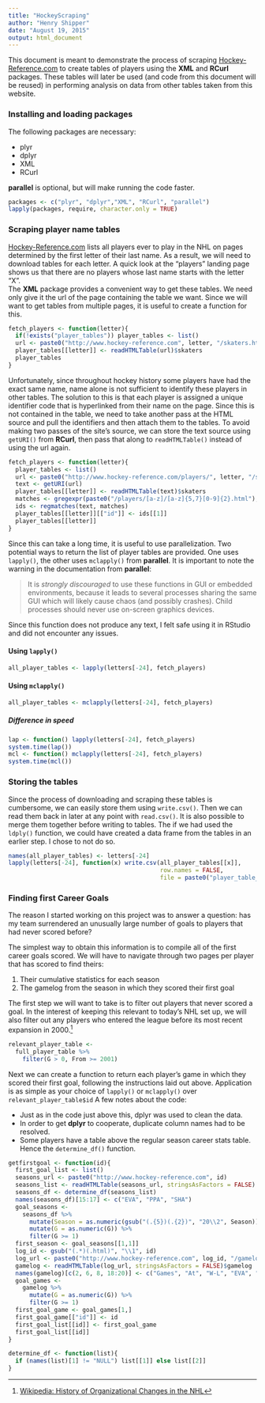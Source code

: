 ```yaml
---
title: "HockeyScraping"
author: "Henry Shipper"
date: "August 19, 2015"
output: html_document
---
```


This document is meant to demonstrate the process of scraping [Hockey-Reference.com](http://www.hockey-reference.com) to create tables of players using the **XML** and **RCurl** packages. These tables will later be used (and code from this document will be reused) in performing analysis on data from other tables taken from this website. 

### Installing and loading packages
The following packages are necessary:

* plyr
* dplyr
* XML
* RCurl

**parallel** is optional, but will make running the code faster.

```r
packages <- c("plyr", "dplyr","XML", "RCurl", "parallel")
lapply(packages, require, character.only = TRUE)
```

### Scraping player name tables
[Hockey-Reference.com](http://www.hockey-refence.com) lists all players ever to play in the NHL on pages determined by the first letter of their last name. As a result, we will need to download tables for each letter. A quick look at the "players" landing page shows us that there are no players whose last name starts with the letter "X".  
The **XML** package provides a convenient way to get these tables. We need only give it the url of the page containing the table we want. Since we will want to get tables from multiple pages, it is useful to create a function for this.

```r
fetch_players <- function(letter){
  if(!exists("player_tables")) player_tables <- list()
  url <- paste0("http://www.hockey-reference.com", letter, "/skaters.html")
  player_tables[[letter]] <- readHTMLTable(url)$skaters
  player_tables
}
```

Unfortunately, since throughout hockey history some players have had the exact same name, name alone is not sufficient to identify these players in other tables. The solution to this is that each player is assigned a unique identifier code that is hyperlinked from their name on the page. Since this is not contained in the table, we need to take another pass at the HTML source and pull the identifiers and then attach them to the tables. To avoid making two passes of the site's source, we can store the text source using `getURI()` from **RCurl**, then pass that along to `readHTMLTable()` instead of using the url again. 


```r
fetch_players <- function(letter){
  player_tables <- list()
  url <- paste0("http://www.hockey-reference.com/players/", letter, "/skaters.html")
  text <- getURI(url)
  player_tables[[letter]] <- readHTMLTable(text)$skaters
  matches <- gregexpr(paste0("/players/[a-z]/[a-z]{5,7}[0-9]{2}.html"), text)
  ids <- regmatches(text, matches)
  player_tables[[letter]][["id"]] <- ids[[1]]
  player_tables[[letter]]
}
```

Since this can take a long time, it is useful to use parallelization. Two potential ways to return the list of player tables are provided. One uses `lapply()`, the other uses `mclapply()` from **parallel**. It is important to note the warning in the documentation from **parallel**: 

> It is *strongly discouraged* to use these functions in GUI or embedded environments, because it leads to several processes sharing the same GUI which will likely cause chaos (and possibly crashes). Child processes should never use on-screen graphics devices.  

Since this function does not produce any text, I felt safe using it in RStudio and did not encounter any issues. 

#### Using `lapply()`
```r
all_player_tables <- lapply(letters[-24], fetch_players)
```

#### Using `mclapply()`
```r
all_player_tables <- mclapply(letters[-24], fetch_players)
```

##### Difference in speed
```r
lap <- function() lapply(letters[-24], fetch_players)
system.time(lap())
mcl <- function() mclapply(letters[-24], fetch_players)
system.time(mcl())
```

### Storing the tables
Since the process of downloading and scraping these tables is cumbersome, we can easily store them using `write.csv()`. Then we can read them back in later at any point with `read.csv()`. It is also possible to merge them together before writing to tables. The if we had used the `ldply()` function, we could have created a data frame from the tables in an earlier step. I chose to not do so.
```r
names(all_player_tables) <- letters[-24]
lapply(letters[-24], function(x) write.csv(all_player_tables[[x]], 
                                           row.names = FALSE, 
                                           file = paste0("player_table_", x, ".csv")))
```

### Finding first Career Goals
The reason I started working on this project was to answer a question: has my team surrendered an unusually large number of goals to players that had never scored before?  

The simplest way to obtain this information is to compile all of the first career goals scored. We will have to navigate through two pages per player that has scored to find theirs: 

1. Their cumulative statistics for each season
2. The gamelog from the season in which they scored their first goal

The first step we will want to take is to filter out players that never scored a goal. In the interest of keeping this relevant to today's NHL set up, we will also filter out any players who entered the league before its most recent expansion in 2000.[^1]

[^1]: [Wikipedia: History of Organizational Changes in the NHL](https://en.wikipedia.org/wiki/History_of_organizational_changes_in_the_NHL)

```r
relevant_player_table <- 
  full_player_table %>%
    filter(G > 0, From >= 2001)
```

Next we can create a function to return each player's game in which they scored their first goal, following the instructions laid out above. Application is as simple as your choice of `lapply()` or `mclapply()` over `relevant_player_table$id` A few notes about the code:

* Just as in the code just above this, dplyr was used to clean the data.
* In order to get **dplyr** to cooperate, duplicate column names had to be resolved.
* Some players have a table above the regular season career stats table. Hence the `determine_df()` function.

```r
getfirstgoal <- function(id){
  first_goal_list <- list()
  seasons_url <- paste0("http://www.hockey-reference.com", id)
  seasons_list <- readHTMLTable(seasons_url, stringsAsFactors = FALSE)
  seasons_df <- determine_df(seasons_list)
  names(seasons_df)[15:17] <- c("EVA", "PPA", "SHA")
  goal_seasons <-
    seasons_df %>%
      mutate(Season = as.numeric(gsub("(.{5})(.{2})", "20\\2", Season))) %>%
      mutate(G = as.numeric(G)) %>%
      filter(G >= 1)
  first_season <- goal_seasons[[1,1]]
  log_id <- gsub("(.*)(.html)", "\\1", id)
  log_url <- paste0("http://www.hockey-reference.com", log_id, "/gamelog/", first_season)
  gamelog <- readHTMLTable(log_url, stringsAsFactors = FALSE)$gamelog
  names(gamelog)[c(2, 6, 8, 18:20)] <- c("Games", "At", "W-L", "EVA", "PPA", "SHA")
  goal_games <-
    gamelog %>%
      mutate(G = as.numeric(G)) %>%
      filter(G >= 1)
  first_goal_game <- goal_games[1,]
  first_goal_game[["id"]] <- id
  first_goal_list[[id]] <- first_goal_game
  first_goal_list[[id]]
}

determine_df <- function(list){
  if (names(list)[1] != "NULL") list[[1]] else list[[2]]
}

```

